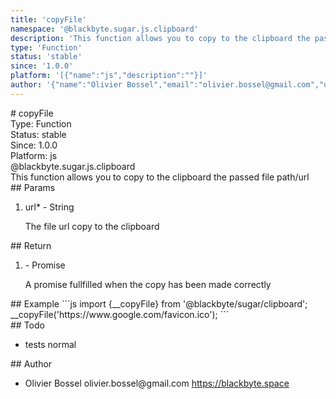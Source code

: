 ```yaml
---
title: 'copyFile'
namespace: '@blackbyte.sugar.js.clipboard'
description: 'This function allows you to copy to the clipboard the passed file path/url'
type: 'Function'
status: 'stable'
since: '1.0.0'
platform: '[{"name":"js","description":""}]'
author: '{"name":"Olivier Bossel","email":"olivier.bossel@gmail.com","url":"https://blackbyte.space"}'
---
```


<div class="docmap-mdx">
  # copyFile
  <div class="_metas">
    <div class="_type">
      <span class="_type-label">Type:</span>
      <span class="_type-value">Function</span>
    </div>
    <div class="_status">
      <span class="_status-label">Status:</span>
      <span class="_status-value -stable">stable</span>
    </div>
    <div class="_since">
      <span class="_since-label">Since:</span>
      <span class="_since-value">1.0.0</span>
    </div>
    <div class="_platform">
      <span class="_platform-label">Platform:</span>
      <span class="_platform-value -js">js</span>
    </div>
  </div>
  <div class="_namespace">@blackbyte.sugar.js.clipboard</div>
  <div class="_description typo-lead typo-format">
    This function allows you to copy to the clipboard the passed file path/url
  </div>
  <div class="_params">
    ## Params
    <ol class="_list">
      <li class="_item">
        <span class="_name">
          url<span class="_required">*</span>
        </span>
        <span class="_default">-</span> <span class="_type">String</span>
        <p class="_description">The file url copy to the clipboard</p>
      </li>
    </ol>
  </div>
  <div class="_return">
    ## Return
    <ol class="_list">
      <li class="_item">
        <span class="_default">-</span>
        <span class="_type">Promise</span>
        <p class="_description">
          A promise fullfilled when the copy has been made correctly
        </p>
      </li>
    </ol>
  </div>
  <div class="_examples">
    ## Example ```js import {__copyFile} from '@blackbyte/sugar/clipboard';
    __copyFile('https://www.google.com/favicon.ico'); ```
  </div>
  <div class="_todo">
    ## Todo
    <ul class="_list">
      <li class="_item">
        <span class="_description">tests</span>
        <span class="_priority -normal">normal</span>
      </li>
    </ul>
  </div>
  <div class="_author">
    ## Author
    <ul class="_list">
      <li class="_item">
        <span class="_name">Olivier Bossel</span>
        <span class="_email">olivier.bossel@gmail.com</span>
        <a href="https://blackbyte.space" target="_blank" class="_url">
          https://blackbyte.space
        </a>
      </li>
    </ul>
  </div>
</div>
